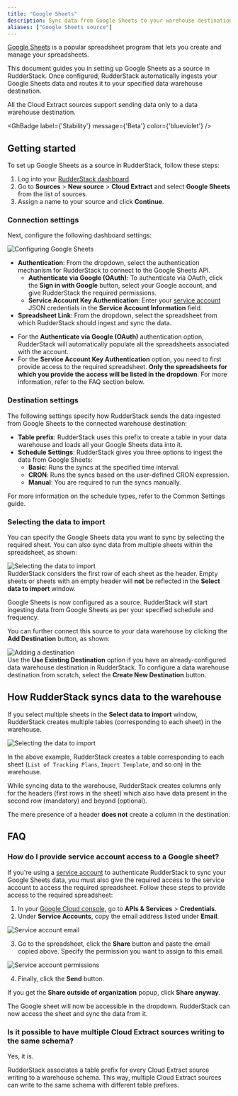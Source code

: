 ```yaml
---
title: "Google Sheets"
description: Sync data from Google Sheets to your warehouse destination via RudderStack.
aliases: ["Google Sheets source"]
---
```


[Google Sheets](https://www.google.com/sheets/about/) is a popular spreadsheet program that lets you create and manage your spreadsheets.

This document guides you in setting up Google Sheets as a source in RudderStack. Once configured, RudderStack automatically ingests your Google Sheets data and routes it to your specified data warehouse destination.

<div class="warningBlock">
All the Cloud Extract sources support sending data only to a <Link to="/destinations/warehouse-destinations/">data warehouse destination</Link>.
</div>

<GhBadge
  label={'Stability'}
  message={'Beta'}
  color={'blueviolet'}
/>

## Getting started

To set up Google Sheets as a source in RudderStack, follow these steps:

1. Log into your [RudderStack dashboard](https://app.rudderstack.com/).
2. Go to **Sources** > **New source** > **Cloud Extract** and select **Google Sheets** from the list of sources.
3. Assign a name to your source and click **Continue**.

### Connection settings

Next, configure the following dashboard settings:

<img src="../../assets/cloud-extract-sources/googlesheets-beta-connection-settings.png" alt="Configuring Google Sheets" />

- **Authentication**: From the dropdown, select the authentication mechanism for RudderStack to connect to the Google Sheets API.
    - **Authenticate via Google (OAuth)**: To authenticate via OAuth, click the **Sign in with Google** button, select your Google account, and give RudderStack the required permissions.
    - **Service Account Key Authentication**: Enter your <a href="https://cloud.google.com/iam/docs/creating-managing-service-account-keys#creating">service account</a> JSON credentials in the **Service Account Information** field.
- **Spreadsheet Link**: From the dropdown, select the spreadsheet from which RudderStack should ingest and sync the data.

<div class="infoBlock">
<ul>
  <li>For the <strong>Authenticate via Google (OAuth)</strong> authentication option, RudderStack will automatically populate all the spreadsheets associated with the account.</li>
  <li>For the <strong>Service Account Key Authentication</strong> option, you need to first provide access to the required spreadsheet. <strong>Only the spreadsheets for which you provide the access will be listed in the dropdown</strong>. For more information, refer to the <Link to="#faq">FAQ</Link> section below.</li>
</ul>
</div>

### Destination settings

The following settings specify how RudderStack sends the data ingested from Google Sheets to the connected warehouse destination:

- **Table prefix**: RudderStack uses this prefix to create a table in your data warehouse and loads all your Google Sheets data into it.
- **Schedule Settings**: RudderStack gives you three options to ingest the data from Google Sheets:
    - **Basic**: Runs the syncs at the specified time interval. 
    - **CRON**: Runs the syncs based on the user-defined CRON expression.
    - **Manual**: You are required to run the syncs manually.

<div class="infoBlock">
For more information on the schedule types, refer to the <Link to="/sources/extract/common-settings/">Common Settings</Link> guide.
</div>

### Selecting the data to import

You can specify the Google Sheets data you want to sync by selecting the required sheet. You can also sync data from multiple sheets within the spreadsheet, as shown:

<img src="../../assets/cloud-extract-sources/googlesheets-beta-sheet.png" alt="Selecting the data to import" />

<div class="warningBlock">
RudderStack considers the first row of each sheet as the header. Empty sheets or sheets with an empty header will <strong>not</strong> be reflected in the <strong>Select data to import</strong> window.
</div>

Google Sheets is now configured as a source. RudderStack will start ingesting data from Google Sheets as per your specified schedule and frequency.

You can further connect this source to your data warehouse by clicking the **Add Destination** button, as shown:

<img src="../../assets/cloud-extract-sources/add-destination.png" alt="Adding a destination" />

<div class="infoBlock">
Use the <strong>Use Existing Destination</strong> option if you have an already-configured data warehouse destination in RudderStack. To configure a data warehouse destination from scratch, select the <strong>Create New Destination</strong> button.
</div>

## How RudderStack syncs data to the warehouse

If you select multiple sheets in the **Select data to import** window, RudderStack creates multiple tables (corresponding to each sheet) in the warehouse.

<img src="../../assets/cloud-extract-sources/googlesheets-beta-sheet.png" alt="Selecting the data to import" />

In the above example, RudderStack creates a table corresponding to each sheet (`List of Tracking Plans`, `Import Template`, and so on) in the warehouse.

While syncing data to the warehouse, RudderStack creates columns only for the headers (first rows in the sheet) which also have data present in the second row (mandatory) and beyond (optional).

<div class="warningBlock">
The mere presence of a header <strong>does not</strong> create a column in the destination.
</div>

## FAQ

### How do I provide service account access to a Google sheet?

If you're using a <a href="https://cloud.google.com/iam/docs/creating-managing-service-account-keys#creating">service account</a> to authenticate RudderStack to sync your Google Sheets data, you must also give the required access to the service account to access the required spreadsheet. Follow these steps to provide access to the required spreadsheet:

1. In your [Google Cloud console](https://console.cloud.google.com/), go to **APIs & Services** > **Credentials**.
2. Under **Service Accounts**, copy the email address listed under **Email**.

<img src="../../assets/cloud-extract-sources/googlesheets-beta-service-account-email.png" alt="Service account email" />

3. Go to the spreadsheet, click the **Share** button and paste the email copied above. Specify the permission you want to assign to this email. 

<img src="../../assets/cloud-extract-sources/googlesheets-beta-service-account-permissions.png" alt="Service account permissions" />

4. Finally, click the **Send** button.

<div class="warningBlock">
If you get the <strong>Share outside of organization</strong> popup, click <strong>Share anyway</strong>.
</div>

The Google sheet will now be accessible in the dropdown. RudderStack can now access the sheet and sync the data from it.

### Is it possible to have multiple Cloud Extract sources writing to the same schema?

Yes, it is.

RudderStack associates a table prefix for every Cloud Extract source writing to a warehouse schema. This way, multiple Cloud Extract sources can write to the same schema with different table prefixes.

<br />